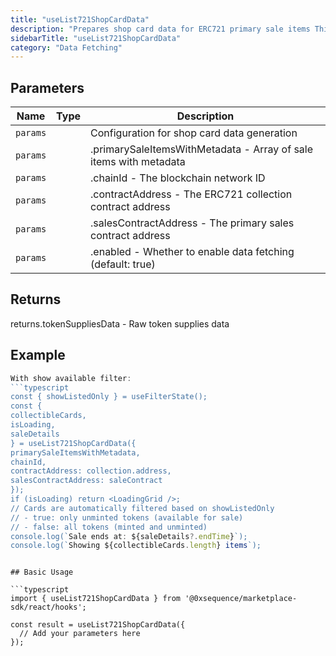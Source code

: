 ```yaml
---
title: "useList721ShopCardData"
description: "Prepares shop card data for ERC721 primary sale items This hook transforms ERC721 primary sale items into shop card props, distinguishing between minted and unminted tokens. It fetches token supplies to determine which tokens have been minted and combines this with sale data for comprehensive display."
sidebarTitle: "useList721ShopCardData"
category: "Data Fetching"
---
```


## Parameters

| Name | Type | Description |
|------|------|-------------|
| `params` |  | Configuration for shop card data generation |
| `params` |  | .primarySaleItemsWithMetadata - Array of sale items with metadata |
| `params` |  | .chainId - The blockchain network ID |
| `params` |  | .contractAddress - The ERC721 collection contract address |
| `params` |  | .salesContractAddress - The primary sales contract address |
| `params` |  | .enabled - Whether to enable data fetching (default: true) |

## Returns

returns.tokenSuppliesData - Raw token supplies data

## Example

```typescript
With show available filter:
```typescript
const { showListedOnly } = useFilterState();
const {
collectibleCards,
isLoading,
saleDetails
} = useList721ShopCardData({
primarySaleItemsWithMetadata,
chainId,
contractAddress: collection.address,
salesContractAddress: saleContract
});
if (isLoading) return <LoadingGrid />;
// Cards are automatically filtered based on showListedOnly
// - true: only unminted tokens (available for sale)
// - false: all tokens (minted and unminted)
console.log(`Sale ends at: ${saleDetails?.endTime}`);
console.log(`Showing ${collectibleCards.length} items`);
```
```

## Basic Usage

```typescript
import { useList721ShopCardData } from '@0xsequence/marketplace-sdk/react/hooks';

const result = useList721ShopCardData({
  // Add your parameters here
});
```

